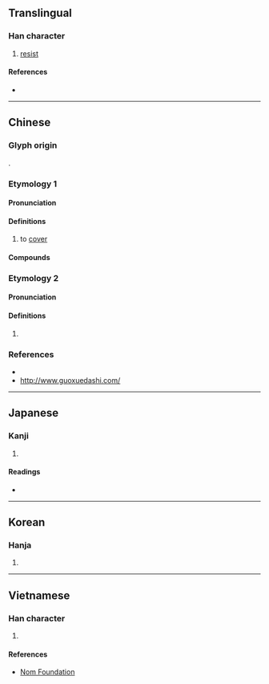 {{also|摀}}
{{character info}}
==Translingual==

===Han character===
{{Han char|rn=64|rad=手|as=07|sn=10|four=51061|canj=QMMR|ids=⿰扌吾}}

# [[resist]]

====References====
* {{Han ref|kx=0432.220|dkj=12124|dj=0782.130|hdz=31878.090|uh=6342|ud=25410|bh=AEB8|bd=44728}}

----

==Chinese==

===Glyph origin===
{{Han etym}}
{{Han compound|扌|吾|ls=psc|c1=s|c2=p|t1=hand}}.

===Etymology 1===
{{zh-forms|alt=摀}}

====Pronunciation====
{{zh-pron
|m=wǔ
|c=wu2,ng6
|mn=ml:ngō͘/tw:oⁿ
|mc=y
|oc=y
|cat=
}}

====Definitions====
{{zh-hanzi}}

# to [[cover]]
#: {{zh-l|捂臉}}

====Compounds====
{{zh-der|捂蓋子|捂捂蓋蓋}}

===Etymology 2===

====Pronunciation====
{{zh-pron
|m=wú
|cat=
}}

====Definitions====
{{zh-hanzi}}

# {{zh-only|枝捂}}

===References===
* {{R:yue:mfccd}}
* http://www.guoxuedashi.com/

----

==Japanese==

===Kanji===
{{ja-kanji|grade=|rs=手07}}

# {{rfdef|ja|sort=手07}}

====Readings====
* {{ja-readings|on=[[ご]] (go)|kun=[[ふれる]] (fureru)}}

----

==Korean==

===Hanja===
{{ko-hanja|hangeul=오|eumhun=|rv=o|mr=o|y=o}}

# {{rfdef|ko|sort=手07}}

----

==Vietnamese==

===Han character===
{{vi-readings|reading=ô|rs=手07}}

# {{rfdef|vi|sort=手07}}

====References====
* [http://nomfoundation.org/common/nom_details.php?codepoint=6342 Nom Foundation]